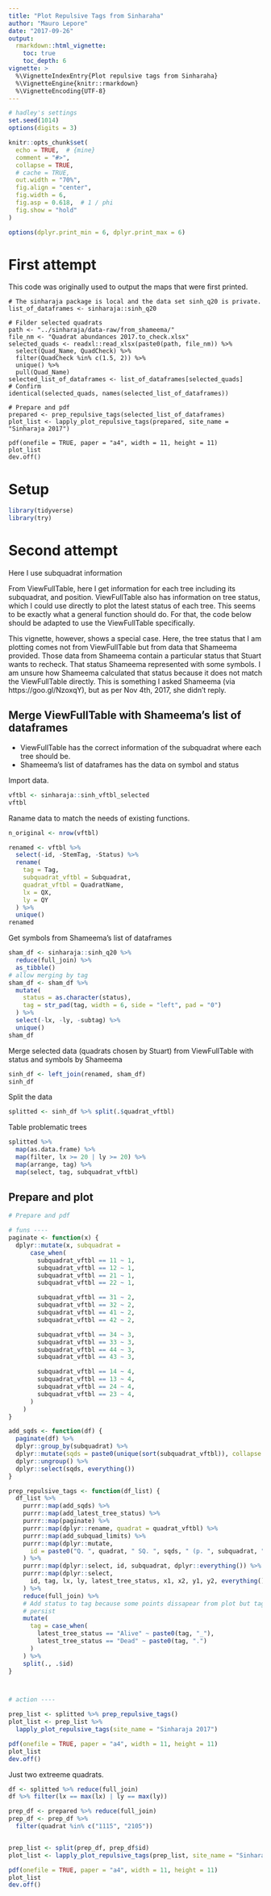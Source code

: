 ```yaml
---
title: "Plot Repulsive Tags from Sinharaha"
author: "Mauro Lepore"
date: "2017-09-26"
output: 
  rmarkdown::html_vignette:
    toc: true
    toc_depth: 6
vignette: >
  %\VignetteIndexEntry{Plot repulsive tags from Sinharaha}
  %\VignetteEngine{knitr::rmarkdown}
  %\VignetteEncoding{UTF-8}
---
```


```r
# hadley's settings
set.seed(1014)
options(digits = 3)

knitr::opts_chunk$set(
  echo = TRUE,  # {mine}
  comment = "#>",
  collapse = TRUE,
  # cache = TRUE,
  out.width = "70%",
  fig.align = "center",
  fig.width = 6,
  fig.asp = 0.618,  # 1 / phi
  fig.show = "hold"
)

options(dplyr.print_min = 6, dplyr.print_max = 6)
```

# First attempt

This code was originally used to output the maps that were first printed.

```
# The sinharaja package is local and the data set sinh_q20 is private.
list_of_dataframes <- sinharaja::sinh_q20

# Filder selected quadrats
path <- "../sinharaja/data-raw/from_shameema/"
file_nm <- "Quadrat abundances 2017.to_check.xlsx"
selected_quads <- readxl::read_xlsx(paste0(path, file_nm)) %>%
  select(Quad_Name, QuadCheck) %>%
  filter(QuadCheck %in% c(1.5, 2)) %>%
  unique() %>%
  pull(Quad_Name)
selected_list_of_dataframes <- list_of_dataframes[selected_quads]
# Confirm
identical(selected_quads, names(selected_list_of_dataframes))

# Prepare and pdf
prepared <- prep_repulsive_tags(selected_list_of_dataframes)
plot_list <- lapply_plot_repulsive_tags(prepared, site_name = "Sinharaja 2017")

pdf(onefile = TRUE, paper = "a4", width = 11, height = 11)
plot_list
dev.off()
```

# Setup 

```r
library(tidyverse)
library(try)
```



# Second attempt

Here I use subquadrat information 

From ViewFullTable, here I get information for each tree including its subquadrat, and position. ViewFullTable  also has information on tree status, which I could use directly to plot the latest status of each tree. This seems to be exactly what a general function should do. For that, the code below should be adapted to use the ViewFullTable specifically.

This vignette, however, shows a special case. Here, the tree status that I am plotting comes not from ViewFullTable but from data that Shameema provided. Those data from Shameema contain a particular status that Stuart wants to recheck. That status Shameema represented with some symbols. I am unsure how Shameema calculated that status because it does not match the ViewFullTable directly. This  is  something I asked Shameema (via https://goo.gl/NzoxqY), but as per Nov 4th, 2017, she didn't reply.

## Merge ViewFullTable with Shameema's list of dataframes

* ViewFullTable has the correct information of the subquadrat where each tree should be.
* Shameema's list of dataframes has the data on symbol and status

Import data.

```r
vftbl <- sinharaja::sinh_vftbl_selected
vftbl
```

Raname data to match the needs of existing functions.

```r
n_original <- nrow(vftbl)

renamed <- vftbl %>% 
  select(-id, -StemTag, -Status) %>% 
  rename(
    tag = Tag,
    subquadrat_vftbl = Subquadrat,
    quadrat_vftbl = QuadratName,
    lx = QX,
    ly = QY
  ) %>% 
  unique()
renamed
```

Get symbols from Shameema's list of dataframes

```r
sham_df <- sinharaja::sinh_q20 %>% 
  reduce(full_join) %>% 
  as_tibble()
# allow merging by tag
sham_df <- sham_df %>% 
  mutate(
    status = as.character(status),
    tag = str_pad(tag, width = 6, side = "left", pad = "0")
  ) %>% 
  select(-lx, -ly, -subtag) %>% 
  unique()
sham_df
```

Merge selected data (quadrats chosen by Stuart) from ViewFullTable with status and symbols by Shameema

```r
sinh_df <- left_join(renamed, sham_df)
sinh_df
```

Split the data

```r
splitted <- sinh_df %>% split(.$quadrat_vftbl)
```

Table problematic trees

```r
splitted %>% 
  map(as.data.frame) %>% 
  map(filter, lx >= 20 | ly >= 20) %>% 
  map(arrange, tag) %>% 
  map(select, tag, subquadrat_vftbl)
```



## Prepare and plot

```r
# Prepare and pdf

# funs ----
paginate <- function(x) {
  dplyr::mutate(x, subquadrat =
      case_when(
        subquadrat_vftbl == 11 ~ 1,
        subquadrat_vftbl == 12 ~ 1,
        subquadrat_vftbl == 21 ~ 1,
        subquadrat_vftbl == 22 ~ 1,

        subquadrat_vftbl == 31 ~ 2,
        subquadrat_vftbl == 32 ~ 2,
        subquadrat_vftbl == 41 ~ 2,
        subquadrat_vftbl == 42 ~ 2,

        subquadrat_vftbl == 34 ~ 3,
        subquadrat_vftbl == 33 ~ 3,
        subquadrat_vftbl == 44 ~ 3,
        subquadrat_vftbl == 43 ~ 3,

        subquadrat_vftbl == 14 ~ 4,
        subquadrat_vftbl == 13 ~ 4,
        subquadrat_vftbl == 24 ~ 4,
        subquadrat_vftbl == 23 ~ 4,
      )
    )
}

add_sqds <- function(df) {
  paginate(df) %>% 
  dplyr::group_by(subquadrat) %>% 
  dplyr::mutate(sqds = paste0(unique(sort(subquadrat_vftbl)), collapse = "-")) %>% 
  dplyr::ungroup() %>% 
  dplyr::select(sqds, everything())
}

prep_repulsive_tags <- function(df_list) {
  df_list %>% 
    purrr::map(add_sqds) %>%
    purrr::map(add_latest_tree_status) %>%
    purrr::map(paginate) %>%
    purrr::map(dplyr::rename, quadrat = quadrat_vftbl) %>%
    purrr::map(add_subquad_limits) %>%
    purrr::map(dplyr::mutate,
      id = paste0("Q. ", quadrat, " SQ. ", sqds, " (p. ", subquadrat, ")")
    ) %>%
    purrr::map(dplyr::select, id, subquadrat, dplyr::everything()) %>%
    purrr::map(dplyr::select,
      id, tag, lx, ly, latest_tree_status, x1, x2, y1, y2, everything()
    ) %>% 
    reduce(full_join) %>% 
    # Add status to tag because some points dissapear from plot but tags  
    # persist
    mutate(
      tag = case_when(
        latest_tree_status == "Alive" ~ paste0(tag, "_"),
        latest_tree_status == "Dead" ~ paste0(tag, ".")
      )
    ) %>% 
    split(., .$id)
}



# action ----

prep_list <- splitted %>% prep_repulsive_tags()
plot_list <- prep_list %>% 
  lapply_plot_repulsive_tags(site_name = "Sinharaja 2017")

pdf(onefile = TRUE, paper = "a4", width = 11, height = 11)
plot_list
dev.off()
```



Just two extreeme quadrats.

```r
df <- splitted %>% reduce(full_join)
df %>% filter(lx == max(lx) | ly == max(ly))

prep_df <- prepared %>% reduce(full_join)
prep_df <- prep_df %>% 
  filter(quadrat %in% c("1115", "2105"))


prep_list <- split(prep_df, prep_df$id)
plot_list <- lapply_plot_repulsive_tags(prep_list, site_name = "Sinharaja 2017")

pdf(onefile = TRUE, paper = "a4", width = 11, height = 11)
plot_list
dev.off()


```





